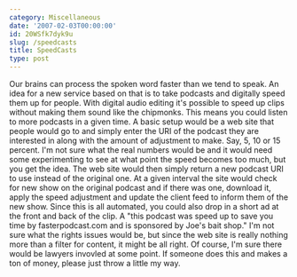 ```yaml
---
category: Miscellaneous
date: '2007-02-03T00:00:00'
id: 20WSfk7dyk9u
slug: /speedcasts
title: SpeedCasts
type: post
---
```


Our brains can process the spoken word faster than we tend to
speak. An idea for a new service based on that is to take podcasts
and digitally speed them up for people. With digital audio editing
it's possible to speed up clips without making them sound like the
chipmonks. This means you could listen to more podcasts in a given
time. A basic setup would be a web site that people would go to and
simply enter the URI of the podcast they are interested in along
with the amount of adjustment to make. Say, 5, 10 or 15 percent.
I'm not sure what the real numbers would be and it would need some
experimenting to see at what point the speed becomes too much, but
you get the idea. The web site would then simply return a new
podcast URI to use instead of the original one. At a given interval
the site would check for new show on the original podcast and if
there was one, download it, apply the speed adjustment and update
the client feed to inform them of the new show. Since this is all
automated, you could also drop in a short ad at the front and back
of the clip. A "this podcast was speed up to save you time by
fasterpodcast.com and is sponsored by Joe's bait shop." I'm not
sure what the rights issues would be, but since the web site is
really nothing more than a filter for content, it might be all
right. Of course, I'm sure there would be lawyers invovled at some
point. If someone does this and makes a ton of money, please just
throw a little my way.